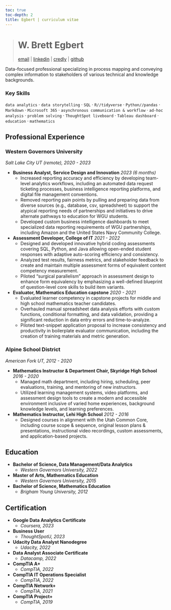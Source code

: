 ```yaml
---
toc: true
toc-depth: 2
title: Egbert | curriculum vitae
---
```

> # W. Brett Egbert
> 
>[<i class="bi bi-envelope-fill"></i> email](mailto:w.brett.egbert@gmail.com){target="_blank"} | [<i class="bi bi-linkedin"></i> linkedin](https://www.linkedin.com/in/w-brett-egbert/){target="_blank"} | [<i class="bi bi-patch-check-fill"></i> credly](https://www.credly.com/users/brett-egbert){target="_blank"} | 
[<i class="bi bi-github"></i> github](https://github.com/crossinguard){target="_blank"}

Data-focused professional specializing in process mapping and conveying complex information to stakeholders of various technical and knowledge backgrounds.

### Key Skills

`data analytics` · `data storytelling` · `SQL` · `R//tidyverse` · `Python//pandas` · `Markdown` · `Microsoft 365` · `asynchronous communication & workflow` · `ad-hoc analysis` · `problem solving` · `ThoughtSpot liveboard` · `Tableau dashboard` · `education` · `mathematics`

## Professional Experience

### Western Governors University
*Salt Lake City UT (remote), 2020 - 2023*

- **Business Analyst, Service Design and Innovation**
*2023 (6 months)*
  - Increased reporting accuracy and efficiency by developing team-level analytics workflows, including an automated data request ticketing processes, business intelligence reporting platforms, and digital file management conventions. 
  - Removed reporting pain points by pulling and preparing data from diverse sources (e.g., database, csv, spreadsheet) to support the atypical reporting needs of partnerships and initiatives to drive alternate pathways to education for WGU students.
  - Developed custom business intelligence dashboards to meet specialized data reporting requirements of WGU partnerships, including Amazon and the United States Navy Community College. 

- **Assessment Developer, College of IT**
*2021 - 2022*
  - Designed and developed innovative hybrid coding assessments covering SQL, Python, and Java allowing open-ended student responses with adaptive auto-scoring efficiency and consistency.
  - Analyzed test results, fairness metrics, and stakeholder feedback to create and maintain multiple assessment forms of equivalent content competency measurement.
  - Piloted "surgical parallelism" approach in assessment design to enhance form equivalency by emphasizing a well-defined blueprint of question-level core skills to build item variants.

- **Evaluator, Mathematics Education capstone**
*2020 - 2021*
  - Evaluated learner competency in capstone projects for middle and high school mathematics teacher candidates.
  - Overhauled manual spreadsheet data analysis efforts with custom functions, conditional formatting, and data validation, providing a significant reduction in data entry errors and time-to-analyze.
  - Piloted text-snippet application proposal to increase consistency and productivity in boilerplate evaluator communication, including the creation of training materials and metric generation.

### Alpine School District
*American Fork UT, 2012 - 2020*

- **Mathematics Instructor & Department Chair, Skyridge High School**
*2016 - 2020*
  - Managed math department, including hiring, scheduling, peer evaluations, training, and mentoring of new instructors.
  - Utilized learning management systems, video platforms, and assessment design tools to create a modern and accessible environment inclusive of varied home experiences, background knowledge levels, and learning preferences.

- **Mathematics Instructor, Lehi High School**
*2012 - 2016*
  - Designed courses in alignment with the Utah Common Core, including course scope & sequence, original lesson plans & presentations, instructional video recordings, custom assessments, and application-based projects.

## Education

- **Bachelor of Science, Data Management/Data Analytics**
  - *Western Governors University, 2022*
- **Master of Arts, Mathematics Education**
  - *Western Governors University, 2015*
- **Bachelor of Science, Mathematics Education**
  - *Brigham Young University, 2012*

## Certification

- **Google Data Analytics Certificate**
  - *Coursera, 2023*
- **Business User**
  - *ThoughtSpotU, 2023*
- **Udacity Data Analyst Nanodegree**
  - *Udacity, 2022*
- **Data Analyst Associate Certificate**
  - *Datacamp, 2022*
- **CompTIA A+**
  - *CompTIA, 2022*
- **CompTIA IT Operations Specialist**
  - *CompTIA, 2022*
- **CompTIA Network+**
  - *CompTIA, 2021*
- **CompTIA Project+**
  - *CompTIA, 2019*